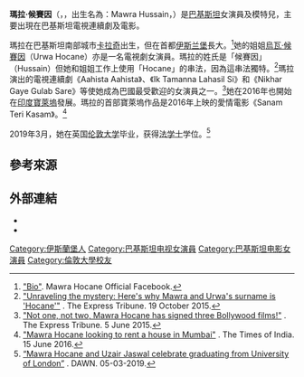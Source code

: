 {{艺人
| 姓名     = 瑪拉·候賽因
| 類型     = 女演員
| 圖片     = Mawra Hocane during Promotions of 'Sanam Teri Kasam' at Eros office02.jpg
| 圖片尺寸 = 250px
| 綽號     = 
| 國籍     = {{PAK}}
| birthname = Mawra Hussain
| 出生日期 = {{birth date and age|1992|9|28}}
| 出生地點 = {{PAK}}[[卡拉奇|卡拉奇]]
| 職業     = [[演員|演員]]、[[模特兒|模特兒]]、VJ
| 語言     = 
| 教育程度 = 
| 宗教信仰 = [[伊斯蘭教|伊斯蘭教]]
| 配偶     = 
| 伴侶     = 
| 兒女     = 
| 父母     = 
| 亲属     = 
| 出道作   = 
| 出道日期 = 
| 代表作   =  
| 活躍年代 = 2011年至今
| 網站     = 
| IMDb     = 7659189
| 現任成員 = 
| 過往成員 = 
}}
'''瑪拉·候賽因'''（{{lang-ur|'''مورہ حسین'''}}，{{lang-en|'''Mawra Hocane'''}}，出生名為：Mawra Hussain，{{bd|1992年|9月28日|catIdx=Hocane, Mawra}}）是[[巴基斯坦|巴基斯坦]]女演員及模特兒，主要出現在巴基斯坦電視連續劇及電影。

瑪拉在巴基斯坦南部城市[[卡拉奇|卡拉奇]]出生，但在首都[[伊斯兰堡|伊斯兰堡]]長大。<ref>[https://www.facebook.com/MawraHocanesOfficial/info/?entry_point=page_nav_about_item&tab=page_info "Bio"]. Mawra Hocane Official Facebook.</ref>她的姐姐[[烏瓦·候賽因|烏瓦·候賽因]]（Urwa Hocane）亦是一名電視劇女演員。瑪拉的姓氏是「候賽因」（Hussain）但她和姐姐工作上使用「Hocane」的串法，因為這串法獨特。<ref>[http://tribune.com.pk/story/975067/unraveling-the-mystery-heres-why-mawra-and-urwas-surname-is-hocane/ "Unraveling the mystery: Here's why Mawra and Urwa's surname is 'Hocane'"] {{Wayback|url=http://tribune.com.pk/story/975067/unraveling-the-mystery-heres-why-mawra-and-urwas-surname-is-hocane/ |date=20181225220123 }}. The Express Tribune. 19 October 2015.</ref>瑪拉演出的電視連續劇《Aahista Aahista》、《Ik Tamanna Lahasil Si》和《Nikhar Gaye Gulab Sare》等使她成為巴國最受歡迎的女演員之一。<ref>[http://tribune.com.pk/story/898115/not-one-not-two-mawra-hocane-has-signed-three-bollywood-films/ "Not one, not two, Mawra Hocane has signed three Bollywood films!"] {{Wayback|url=http://tribune.com.pk/story/898115/not-one-not-two-mawra-hocane-has-signed-three-bollywood-films/ |date=20181226044755 }}. The Express Tribune. 5 June 2015.</ref>她在2016年也開始在[[印度|印度]][[寶萊塢|寶萊塢]]發展。瑪拉的首部寶萊塢作品是2016年上映的愛情電影《Sanam Teri Kasam》。<ref>[http://timesofindia.indiatimes.com/entertainment/hindi/bollywood/news/Mawra-Hocane-looking-to-rent-a-house-in-Mumbai/articleshow/52758458.cms "Mawra Hocane looking to rent a house in Mumbai"] {{Wayback|url=http://timesofindia.indiatimes.com/entertainment/hindi/bollywood/news/Mawra-Hocane-looking-to-rent-a-house-in-Mumbai/articleshow/52758458.cms |date=20160620070307 }}. The Times of India. 15 June 2016.</ref>

2019年3月，她在英国[[伦敦大学|伦敦大学]]毕业，获得[[法学士|法学士]]学位。<ref>[https://images.dawn.com/news/1181997/mawra-hocane-and-uzair-jaswal-celebrate-graduating-from-the-university-of-london “Mawra Hocane and Uzair Jaswal celebrate graduating from University of London”] {{Wayback|url=https://images.dawn.com/news/1181997/mawra-hocane-and-uzair-jaswal-celebrate-graduating-from-the-university-of-london |date=20201123161815 }}. DAWN. 05-03-2019.</ref>

== 參考來源 ==
<references/> 

== 外部連結 ==
{{Commons category|Mawra Hocane}}
* {{imdb name|id=7659189}}
* {{Instagram|mawrellous}}

{{DEFAULTSORT: Hocane, Mawra}}
[[Category:伊斯蘭堡人|Category:伊斯蘭堡人]]
[[Category:巴基斯坦电视女演員|Category:巴基斯坦电视女演員]]
[[Category:巴基斯坦电影女演員|Category:巴基斯坦电影女演員]]
[[Category:倫敦大學校友|Category:倫敦大學校友]]